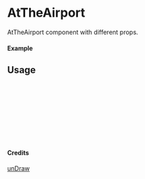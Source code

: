 
<Meta of={AtTheAirport} title="unDraw/AtTheAirport" />

# AtTheAirport

AtTheAirport component with different props.

#### Example

<Canvas of={AtTheAirport.Primary} />

## Usage

```ts
import { AtTheAirport } from "yadl-ui";

const Example = () => {
  return (
      <AtTheAirport />
  );
};

export default Example;
```

#### Credits
[unDraw](https://undraw.co/illustrations)
